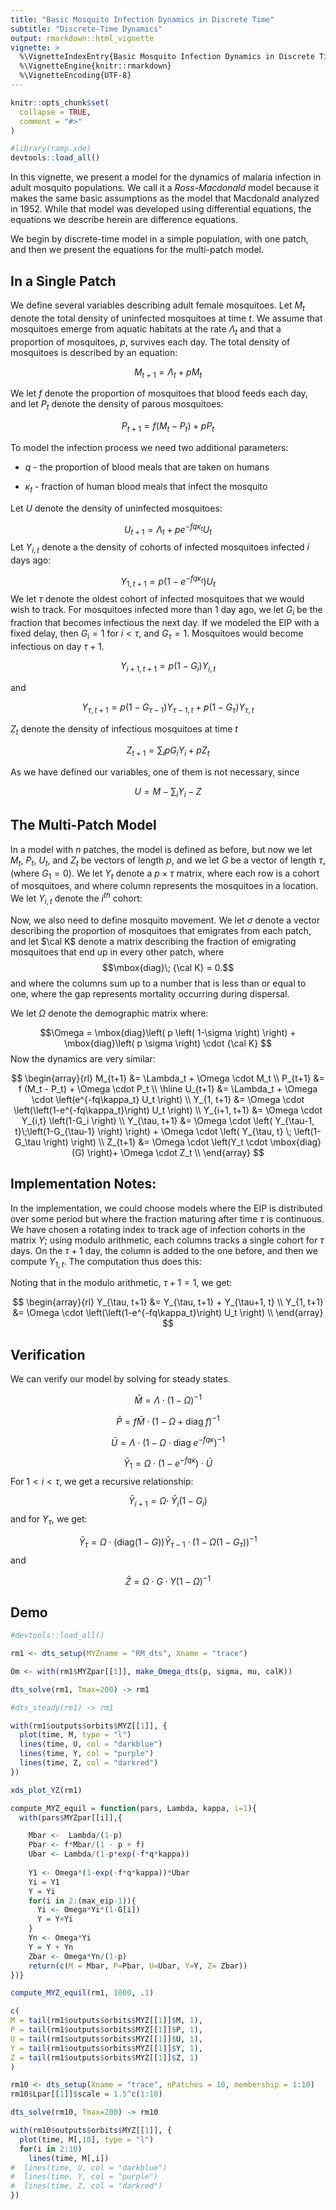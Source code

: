 ```yaml
---
title: "Basic Mosquito Infection Dynamics in Discrete Time"
subtitle: "Discrete-Time Dynamics"
output: rmarkdown::html_vignette
vignette: >
  %\VignetteIndexEntry{Basic Mosquito Infection Dynamics in Discrete Time}
  %\VignetteEngine{knitr::rmarkdown}
  %\VignetteEncoding{UTF-8}
---
```


```r
knitr::opts_chunk$set(
  collapse = TRUE,
  comment = "#>"
)
```

```r
#library(ramp.xde)
devtools::load_all()
```

In this vignette, we present a model for the dynamics of malaria infection in adult mosquito populations. We call it a *Ross-Macdonald* model because it makes the same basic assumptions as the model that Macdonald analyzed in 1952. While that model was developed using differential equations, the equations we describe herein are difference equations.  

We begin by discrete-time model in a simple population, with one patch, and then we present the equations for the multi-patch model. 

## In a Single Patch 

We define several variables describing adult female mosquitoes. Let $M_t$ denote the total density of uninfected mosquitoes at time $t.$ We assume that mosquitoes emerge from aquatic habitats at the rate $\Lambda_t$ and that a proportion of mosquitoes, $p$, survives each day. The total density of mosquitoes is described by an equation: 

$$M_{t+1} = \Lambda_t + p M_t$$ 

We let $f$ denote the proportion of mosquitoes that blood feeds each day, and let $P_t$ denote the density of parous mosquitoes: 

$$P_{t+1} = f(M_t - P_t) + p P_t$$ 

To model the infection process we need two additional parameters: 

+ $q$ - the proportion of blood meals that are taken on humans 

+ $\kappa_t$ - fraction of human blood meals that infect the mosquito

Let $U$ denote the density of uninfected mosquitoes: 

$$U_{t+1} = \Lambda_t + p e^{-f q \kappa_t} U_t $$ 
Let $Y_{i,t}$ denote a the density of cohorts of infected mosquitoes infected $i$ days ago: 

$$Y_{1, t+1} = p (1-e^{-f q \kappa_t}) U_t $$ 
We let $\tau$ denote the oldest cohort of infected mosquitoes that we would wish to track. For mosquitoes infected more than 1 day ago, we let $G_i$ be the fraction that becomes infectious the next day. If we modeled the EIP with a fixed delay, then $G_i = 1$ for $i < \tau$, and $G_\tau = 1$. Mosquitoes would become infectious on day $\tau+1.$ 

$$Y_{i+1, t+1} = p \left(1-G_i \right) Y_{i, t} $$

and 

$$Y_{\tau, t+1} = p \left(1-G_{\tau-1} \right) Y_{\tau-1, t} + p \left(1-G_\tau \right) Y_{\tau, t}$$

$Z_t$ denote the density of infectious mosquitoes at time $t$ 

$$Z_{t+1} = \sum_i p G_i Y_i  + p Z_t$$ 

As we have defined our variables, one of them is not necessary, since

$$U = M- \sum_i Y_i - Z$$ 

## The Multi-Patch Model 

In a model with $n$ patches, the model is defined as before, but now we let $M_t,$ $P_t,$ $U_t$, and $Z_t$ be vectors of length $p,$ and we let $G$ be a vector of length $\tau,$ (where $G_1 = 0$). We let $Y_t$ denote a $p \times \tau$ matrix, where each row is a cohort of mosquitoes, and where column represents the mosquitoes in a location. We let $Y_{i,t}$ denote the $i^{th}$ cohort: 

Now, we also need to define mosquito movement. We let $\sigma$ denote a vector describing the proportion of mosquitoes that emigrates from each patch, and let $\cal K$ denote a matrix describing the fraction of emigrating mosquitoes that end up in every other patch, where $$\mbox{diag}\; {\cal K} = 0.$$ and where the columns sum up to a number that is less than or equal to one, where the gap represents mortality occurring during dispersal.  

We let $\Omega$ denote the demographic matrix where: 

$$\Omega = \mbox{diag}\left( p \left( 1-\sigma \right) \right) + \mbox{diag}\left( p \sigma \right) \cdot {\cal K} $$ 
Now the dynamics are very similar: 

$$ 
\begin{array}{rl}
M_{t+1} &= \Lambda_t + \Omega \cdot M_t \\
P_{t+1} &= f (M_t - P_t) + \Omega \cdot P_t \\ \hline
U_{t+1} &= \Lambda_t + \Omega \cdot \left(e^{-fq\kappa_t} U_t \right) \\
Y_{1, t+1} &= \Omega \cdot \left(\left(1-e^{-fq\kappa_t}\right)  U_t \right)  \\
Y_{i+1, t+1} &= \Omega \cdot Y_{i,t} \left(1-G_i   \right)  \\
Y_{\tau, t+1} &= \Omega \cdot \left( Y_{\tau-1, t}\;\left(1-G_{\tau-1} \right)  \right) + 
\Omega \cdot \left( Y_{\tau, t} \; \left(1-G_\tau \right) \right)  \\
Z_{t+1} &=  \Omega \cdot \left(Y_t \cdot \mbox{diag}(G) \right)+ \Omega \cdot Z_t \\
\end{array}
$$



## Implementation Notes:

In the implementation, we could choose models where the EIP is distributed over some period but where the fraction maturing after time $\tau$ is continuous. 
We have chosen a rotating index to track age of infection cohorts in the matrix $Y;$  using modulo arithmetic, each columns tracks a single cohort for $\tau$ days. On the $\tau +1$ day, the column is added to the one before, and then we compute $Y_{1,t}.$
The computation thus does this: 

\begin{array}{rl}
M_{t+1} &= \Lambda_t + \Omega \cdot M_t \\
P_{t+1} &= f(M_t-P_t) + \Omega \cdot P_t \\ \hline 
U_{t+1} &= \Lambda_t + \Omega \cdot \left(e^{-fq\kappa_t} U_t \right) \\
Y_{t+1} &= \Omega \cdot \left(Y_{i, t} \cdot \mbox{diag} \left(1-G \right) \right)  \\
Z_{t+1} &= \Omega \cdot \left( Y_t \cdot \mbox{diag}\; G \right)+ \Omega \cdot Z_t \\
\end{array}

Noting that in the modulo arithmetic, $\tau+1 = 1$, we get:

$$ 
\begin{array}{rl}
Y_{\tau, t+1} &= Y_{\tau, t+1} + Y_{\tau+1, t}    \\
Y_{1, t+1} &= \Omega \cdot \left(\left(1-e^{-fq\kappa_t}\right)  U_t \right)  \\
\end{array}
$$

## Verification

We can verify our model by solving for steady states.

$$\bar M = \Lambda \cdot (1-\Omega)^{-1}$$ 

$$\bar P = f \bar M \cdot (1-\Omega+ \mbox{diag}\;f )^{-1}$$ 

$$\bar U = \Lambda \cdot (1-\Omega \cdot \mbox{diag}\; e^{-fq\kappa})^{-1}$$ 

$$\bar Y_1 = \Omega \cdot \left( 1- e^{-fq\kappa}\right) \cdot \bar U$$ 
For $1 < i < \tau,$ we get a recursive relationship: 

$$\bar Y_{i+1} = \Omega \cdot \; \bar Y_i (1-G_i) $$ 
and for $Y_{\tau},$ we get: 

$$\bar Y_{\tau} = \Omega \cdot \left( \mbox{diag} \left(1-G\right) \right) \bar Y_{\tau-1} \cdot \left(1 - \Omega \left (1-G_\tau \right)  \right)^{-1}$$ 
and 

$$\bar Z = \Omega \cdot G \cdot Y \left( 1- \Omega\right)^{-1}$$

## Demo

```r
#devtools::load_all()
```


```r
rm1 <- dts_setup(MYZname = "RM_dts", Xname = "trace")
```

```r
Om <- with(rm1$MYZpar[[1]], make_Omega_dts(p, sigma, mu, calK))
```

```r
dts_solve(rm1, Tmax=200) -> rm1
```

```r
#dts_steady(rm1) -> rm1
```


```r
with(rm1$outputs$orbits$MYZ[[1]], {
  plot(time, M, type = "l") 
  lines(time, U, col = "darkblue") 
  lines(time, Y, col = "purple") 
  lines(time, Z, col = "darkred") 
})
```

```r
xds_plot_YZ(rm1)
```

```r
compute_MYZ_equil = function(pars, Lambda, kappa, i=1){
  with(pars$MYZpar[[i]],{

    Mbar <-  Lambda/(1-p) 
    Pbar <- f*Mbar/(1 - p + f)
    Ubar <- Lambda/(1-p*exp(-f*q*kappa))
    
    Y1 <- Omega*(1-exp(-f*q*kappa))*Ubar 
    Yi = Y1
    Y = Yi
    for(i in 2:(max_eip-1)){
      Yi <- Omega*Yi*(1-G[i])
      Y = Y+Yi
    }
    Yn <- Omega*Yi
    Y = Y + Yn
    Zbar <- Omega*Yn/(1-p) 
    return(c(M = Mbar, P=Pbar, U=Ubar, Y=Y, Z= Zbar)) 
})}
```

```r
compute_MYZ_equil(rm1, 1000, .1) 
```

```r
c(
M = tail(rm1$outputs$orbits$MYZ[[1]]$M, 1), 
P = tail(rm1$outputs$orbits$MYZ[[1]]$P, 1), 
U = tail(rm1$outputs$orbits$MYZ[[1]]$U, 1),
Y = tail(rm1$outputs$orbits$MYZ[[1]]$Y, 1),
Z = tail(rm1$outputs$orbits$MYZ[[1]]$Z, 1)
)
```

```r
rm10 <- dts_setup(Xname = "trace", nPatches = 10, membership = 1:10)
rm10$Lpar[[1]]$scale = 1.5^c(1:10) 
```

```r
dts_solve(rm10, Tmax=200) -> rm10
```


```r
with(rm10$outputs$orbits$MYZ[[1]], {
  plot(time, M[,10], type = "l")
  for(i in 2:10)
    lines(time, M[,i]) 
#  lines(time, U, col = "darkblue") 
#  lines(time, Y, col = "purple") 
#  lines(time, Z, col = "darkred") 
})
```

